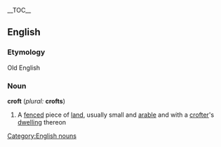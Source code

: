 __TOC__

==English==

===Etymology===

Old English

===Noun===
[[Category:English nouns]]

'''croft''' (''plural:'' '''crofts''')
#A [[fenced]] piece of [[land]], usually small and [[arable]] and with a [[crofter]]'s [[dwelling]] thereon